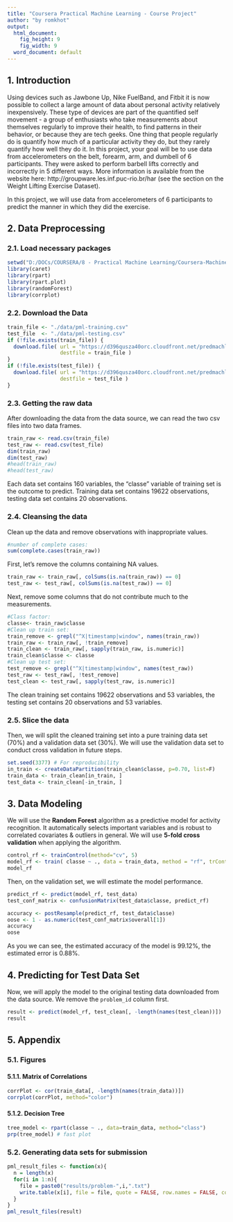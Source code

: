 ```yaml
---
title: "Coursera Practical Machine Learning - Course Project"
author: "by romkhot"
output:
  html_document:
    fig_height: 9
    fig_width: 9
  word_document: default
---
```


## 1. Introduction  
Using devices such as Jawbone Up, Nike FuelBand, and Fitbit it is now possible to collect a large amount of data about personal activity relatively inexpensively. These type of devices are part of the quantified self movement - a group of enthusiasts who take measurements about themselves regularly to improve their health, to find patterns in their behavior, or because they are tech geeks. One thing that people regularly do is quantify how much of a particular activity they do, but they rarely quantify how well they do it. In this project, your goal will be to use data from accelerometers on the belt, forearm, arm, and dumbell of 6 participants. They were asked to perform barbell lifts correctly and incorrectly in 5 different ways. More information is available from the website here: http://groupware.les.inf.puc-rio.br/har (see the section on the Weight Lifting Exercise Dataset).  

In this project, we will use data from accelerometers of 6 participants to predict the manner in which they did the exercise.  

## 2. Data Preprocessing

### 2.1. Load necessary packages
```r
setwd("D:/DOCs/COURSERA/8 - Practical Machine Learning/Coursera-Machine-Learning-CP")
library(caret)
library(rpart)
library(rpart.plot)
library(randomForest)
library(corrplot)
```
### 2.2. Download the Data 
```r
train_file <- "./data/pml-training.csv"
test_file  <- "./data/pml-testing.csv"
if (!file.exists(train_file)) {
  download.file( url = "https://d396qusza40orc.cloudfront.net/predmachlearn/pml-training.csv",
                 destfile = train_file )
}
if (!file.exists(test_file)) {
  download.file( url = "https://d396qusza40orc.cloudfront.net/predmachlearn/pml-testing.csv", 
                 destfile = test_file )
}
```  
### 2.3. Getting the raw data
After downloading the data from the data source, we can read the two csv files into two data frames.  
```r
train_raw <- read.csv(train_file)
test_raw <- read.csv(test_file)
dim(train_raw)
dim(test_raw)
#head(train_raw)
#head(test_raw)
```
Each data set contains 160 variables, the "classe" variable of training set is the outcome to predict. 
Training data set contains 19622 observations, testing data set contains 20 observations. 

### 2.4. Cleansing the data
Clean up the data and remove observations with inappropriate values.
```r
#number of complete cases:
sum(complete.cases(train_raw))
```
First, let's remove the columns containing NA values.
```r
train_raw <- train_raw[, colSums(is.na(train_raw)) == 0] 
test_raw <- test_raw[, colSums(is.na(test_raw)) == 0] 
```  
Next, remove some columns that do not contribute much to the measurements.
```r
#Class factor: 
classe<- train_raw$classe
#Clean up train set:
train_remove <- grepl("^X|timestamp|window", names(train_raw))
train_raw <- train_raw[, !train_remove]
train_clean <- train_raw[, sapply(train_raw, is.numeric)]
train_clean$classe <- classe
#Clean up test set:
test_remove <- grepl("^X|timestamp|window", names(test_raw))
test_raw <- test_raw[, !test_remove]
test_clean <- test_raw[, sapply(test_raw, is.numeric)]
```
The clean training set contains 19622 observations and 53 variables, the testing set contains 20 observations and 53 variables.

### 2.5. Slice the data
Then, we will split the cleaned training set into a pure training data set (70%) and a validation data set (30%). We will use the validation data set to conduct cross validation in future steps.  
```r
set.seed(3377) # For reproducibility
in_train <- createDataPartition(train_clean$classe, p=0.70, list=F)
train_data <- train_clean[in_train, ]
test_data <- train_clean[-in_train, ]
```

## 3. Data Modeling
We will use the **Random Forest** algorithm as a predictive model for activity recognition. It automatically selects important variables and is robust to correlated covariates & outliers in general. We will use **5-fold cross validation** when applying the algorithm.  
```r
control_rf <- trainControl(method="cv", 5)
model_rf <- train( classe ~ ., data = train_data, method = "rf", trControl = control_rf, ntree = 250)
model_rf
```
Then, on the validation set, we will estimate the model performance.  
```r
predict_rf <- predict(model_rf, test_data)
test_conf_matrix <- confusionMatrix(test_data$classe, predict_rf)
```
```r
accuracy <- postResample(predict_rf, test_data$classe)
oose <- 1 - as.numeric(test_conf_matrix$overall[1])
accuracy
oose
```
As you we can see, the estimated accuracy of the model is 99.12%, the estimated error is 0.88%.

## 4. Predicting for Test Data Set
Now, we will apply the model to the original testing data downloaded from the data source. We remove the `problem_id` column first.  
```r
result <- predict(model_rf, test_clean[, -length(names(test_clean))])
result
```  


## 5. Appendix

### 5.1. Figures
#### 5.1.1. Matrix of Correlations
```r
corrPlot <- cor(train_data[, -length(names(train_data))])
corrplot(corrPlot, method="color")
```
#### 5.1.2. Decision Tree
```r
tree_model <- rpart(classe ~ ., data=train_data, method="class")
prp(tree_model) # fast plot
```

### 5.2. Generating data sets for submission
```r
pml_result_files <- function(x){
  n = length(x)
  for(i in 1:n){
    file = paste0("results/problem-",i,".txt")
    write.table(x[i], file = file, quote = FALSE, row.names = FALSE, col.names = FALSE)
  }
}
pml_result_files(result)
``` 